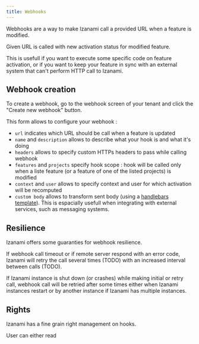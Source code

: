 ```yaml
---
title: Webhooks
---
```


Webhooks are a way to make Izanami call a provided URL when a feature is modified.

Given URL is called with new activation status for modified feature.

This is usefull if you want to execute some specific code on feature activation,
or if you want to keep your feature in sync with an external system that can't perform HTTP
call to Izanami.

## Webhook creation

To create a webhook, go to the webhook screen of your tenant and click the "Create new webhook" button.

This form allows to configure your webhook :

- `url` indicates which URL should be call when a feature is updated
- `name` and `description` allows to describe what your hook is and what it's doing
- `headers` allows to specify custom HTTPs headers to pass while calling webhook
- `features` and `projects` specify hook scope : hook will be called only when a liste feature (or a feature of one of the listed projects) is modified
- `context` and `user` allows to specify context and user for which activation will be recomputed
- `custom body` allows to transform sent body (using a [handlebars template](https://handlebarsjs.com/)).
  This is espacially usefull when integrating with external services, such as messaging systems.

## Resilience

Izanami offers some guaranties for webhook resilience.

If webhook call timeout or if remote server respond with an error code, Izanami will retry the call several times (TODO) with an increased interval between calls (TODO).

If Izanami instance is shut down (or crashes) while making initial or retry call, webhook call will be retried after some times either when Izanami instances restart or by another instance if Izanami has multiple instances.

## Rights

Izanami has a fine grain right management on hooks.

User can either read
